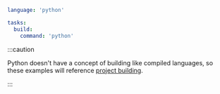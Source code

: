 ```yaml title="<project>/moon.yml" {4,5}
language: 'python'

tasks:
  build:
    command: 'python'
```

:::caution

Python doesn't have a concept of building like compiled languages, so these examples will reference
[project building](https://packaging.python.org/en/latest/tutorials/packaging-projects/).

:::
